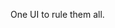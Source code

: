
<Meta title='Getting Started/About' />

<CurrentVersion />

One UI to rule them all.

<ThemeProvider>
  <Box 
    display="flex"
    border="thin"
    borderRadius="sm"
    flexDirection={{ _: 'column', md: 'row' }}
    mb="xl"
    overflow="hidden"
  >
    <Box
      backgroundColor="background"
      flex="1 1 50%"
      borderRight={{ _: 'none', md: 'thin' }}
      borderBottom={{ _: 'thin', md: 'none' }}
    >
      <style 
        dangerouslySetInnerHTML={{
          __html: `
            .docblock-source {
              background-color: transparent !important;
              border: none !important;
              border-radius: 0px !important;
              box-shadow: none !important;
              margin-top: 0px !important;
              margin-bottom: 0px !important;
              padding-right: 0px !important;
            }
          `
        }}
      />
      <code className="language-javascript">
        {
          `
          `
+
         `
    <Box
      alignItems="center"
      backgroundColor="surface"
      color="onSurface.primary"
      display="flex"
      flexDirection="column"
      justifyContent="center"
      paddingX="md"
      paddingY="xxl"
    >
      <Text align="center" variant="h1">
        Ready to set up One UI in your app?
      </Text>
      <Space height="lg" />
      <Button
        as="a"
        href="/installation"
        shape="pill"
      >
        Get Started!
      </Button>
    </Box>
)
         `
       }
      </code>
    </Box>
    <Box
      alignItems="center"
      backgroundColor="surface"
      color="onSurface.primary"
      display="flex"
      flex="1 1 50%"
      flexDirection="column"
      justifyContent="center"
      paddingX="md"
      paddingY="xxl"
    >
      <Text align="center" variant="h1">Ready to set up One UI in your app?</Text>
      <Space height="lg" />
      <Button as="a" shape="pill" href="/?path=/docs/installation--page">
        Get Started!
      </Button>
    </Box>
  </Box>
</ThemeProvider>


## Versioning

One UI follows semantic versioning, meaning that breaking changes are only included in major release versions. 
If you're looking for information about the changes included in a release, check out the project's
[changelog](https://github.com/jth0024/npm-packages/blob/master/packages/ui/CHANGELOG.md) on GitHub. 
If you need to view documentation from a past release, follow the appropriate link below:

<Releases />